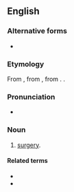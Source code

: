 ==English==

===Alternative forms===
* {{alter|en|chirurgie}}

===Etymology===
From {{inh|en|enm|cirurgie}}, from {{der|en|fro|cirurgie}}, from {{der|en|la|chīrurgia}}. {{doublet|en|surgery}}.

===Pronunciation===
* {{IPA|en|/kaɪˈɹɜː(ɹ)dʒi/}}

===Noun===
{{en-noun|~}}

# {{lb|en|archaic}} [[surgery|surgery]].
#: {{syn|en|chirurgery}}

====Related terms====
* {{l|en|chirurgeon}}
* {{l|en|chirurgical}}